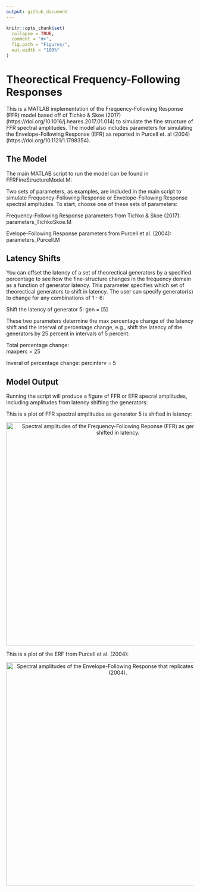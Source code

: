 ```yaml
---
output: github_document
---
```


<!-- README.md is generated from README.Rmd. Please edit that file -->

```r
knitr::opts_chunk$set(
  collapse = TRUE,
  comment = "#>",
  fig.path = "Figures/",
  out.width = "100%"
)
```
# Theorectical Frequency-Following Responses

<!-- badges: start -->
<!-- badges: end -->

This is a MATLAB implementation of the Frequency-Following Response (FFR) model based off of Tichko & Skoe (2017) (https://doi.org/10.1016/j.heares.2017.01.014) to simulate the fine structure of FFR spectral amplitudes. The model also includes parameters for simulating the Envelope-Following Response (EFR) as reported in Purcell et. al (2004) (https://doi.org/10.1121/1.1798354).

## The Model

The main MATLAB script to run the model can be found in FFRFineStructureModel.M:

Two sets of parameters, as examples, are included in the main script to simulate Frequency-Following Response or Envelope-Following Response spectral ampitudes. To start, choose one of these sets of parameters:

Frequency-Following Response parameters from Tichko & Skoe (2017):
parameters_TichkoSkoe.M

Evelope-Following Response parameters from Purcell et al. (2004):
parameters_Purcell.M

## Latency Shifts

You can offset the latency of a set of theorectical generators by a specified percentage to see how the fine-structure changes in the frequency domain as a function of generator latency. This parameter specifies which set of theorectical generators to shift in latency. The user can specify generator(s) to change for any combinations of 1 - 6:
  
Shift the latency of generator 5:
gen = [5]

These two parameters determine the max percentage change of the latency shift and the interval of percentage change, e.g., shift the latency of the generators by 25 percent in intervals of 5 percent:

Total percentage change:  
maxperc = 25

Inveral of percentage change:
percinterv = 5


## Model Output

Running the script will produce a figure of FFR or EFR specral amplitudes, including amplitudes from latency shifting the generators:

This is a plot of FFR spectral amplitudes as generator 5 is shifted in latency:
<p align="center">
<img src="Figures/FFR_G5.png" alt="Spectral amplitudes of the Frequency-Following Reponse (FFR) as generator 5 is shifted in latency."
width="600px"></p>


This is a plot of the ERF from Purcell et al. (2004):
<p align="center">
<img src="Figures/PurcellSimulation.png" alt="Spectral amplitudes of the Envelope-Following Response that replicates Purcell et al. (2004)."
width="600px"></p>

  

